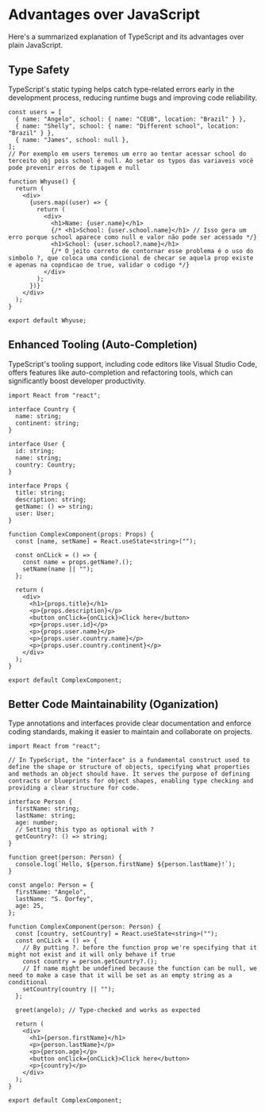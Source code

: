 
# Advantages over JavaScript

Here's a summarized explanation of TypeScript and its advantages over plain JavaScript.

## Type Safety

TypeScript's static typing helps catch type-related errors early in the development process, reducing runtime bugs and improving code reliability.

```tsx showLineNumbers
const users = [
  { name: "Angelo", school: { name: "CEUB", location: "Brazil" } },
  { name: "Shelly", school: { name: "Different school", location: "Brazil" } },
  { name: "James", school: null },
];
// Por exemplo em users teremos um erro ao tentar acessar school do terceito obj pois school é null. Ao setar os typos das variaveis você pode prevenir erros de tipagem e null

function Whyuse() {
  return (
    <div>
      {users.map((user) => {
        return (
          <div>
            <h1>Name: {user.name}</h1>
            {/* <h1>School: {user.school.name}</h1> // Isso gera um erro porque school aparece como null e valor não pode ser acessado */}
            <h1>School: {user.school?.name}</h1>
            {/* O jeito correto de contornar esse problema é o uso do simbolo ?, que coloca uma condicional de checar se aquela prop existe e apenas na copndicao de true, validar o codigo */}
          </div>
        );
      })}
    </div>
  );
}

export default Whyuse;
```

## Enhanced Tooling (Auto-Completion)

TypeScript's tooling support, including code editors like Visual Studio Code, offers features like auto-completion and refactoring tools, which can significantly boost developer productivity.

```tsx showLineNumbers
import React from "react";

interface Country {
  name: string;
  continent: string;
}

interface User {
  id: string;
  name: string;
  country: Country;
}

interface Props {
  title: string;
  description: string;
  getName: () => string;
  user: User;
}

function ComplexComponent(props: Props) {
  const [name, setName] = React.useState<string>("");

  const onCLick = () => {
    const name = props.getName?.();
    setName(name || "");
  };

  return (
    <div>
      <h1>{props.title}</h1>
      <p>{props.description}</p>
      <button onClick={onCLick}>Click here</button>
      <p>{props.user.id}</p>
      <p>{props.user.name}</p>
      <p>{props.user.country.name}</p>
      <p>{props.user.country.continent}</p>
    </div>
  );
}

export default ComplexComponent;
```

## Better Code Maintainability (Oganization)

Type annotations and interfaces provide clear documentation and enforce coding standards, making it easier to maintain and collaborate on projects.

```tsx showLineNumbers
import React from "react";

// In TypeScript, the "interface" is a fundamental construct used to define the shape or structure of objects, specifying what properties and methods an object should have. It serves the purpose of defining contracts or blueprints for object shapes, enabling type checking and providing a clear structure for code.

interface Person {
  firstName: string;
  lastName: string;
  age: number;
  // Setting this typo as optional with ?
  getCountry?: () => string;
}

function greet(person: Person) {
  console.log(`Hello, ${person.firstName} ${person.lastName}!`);
}

const angelo: Person = {
  firstName: "Angelo",
  lastName: "S. Dorfey",
  age: 25,
};

function ComplexComponent(person: Person) {
  const [country, setCountry] = React.useState<string>("");
  const onCLick = () => {
    // By putting ?. before the function prop we're specifying that it might not exist and it will only behave if true
    const country = person.getCountry?.();
    // If name might be undefined because the function can be null, we need to make a case that it will be set as an empty string as a conditional
    setCountry(country || "");
  };

  greet(angelo); // Type-checked and works as expected

  return (
    <div>
      <h1>{person.firstName}</h1>
      <p>{person.lastName}</p>
      <p>{person.age}</p>
      <button onClick={onCLick}>Click here</button>
      <p>{country}</p>
    </div>
  );
}

export default ComplexComponent;
```
